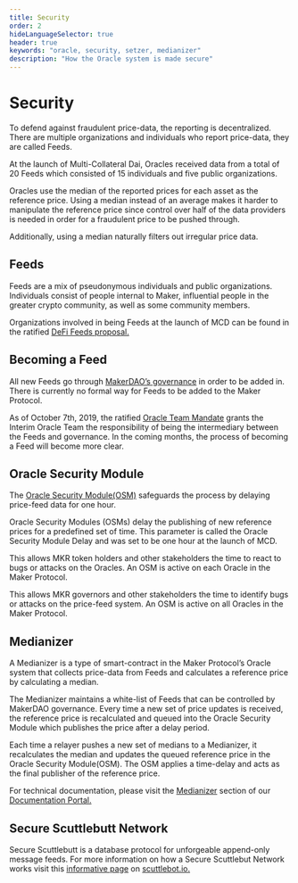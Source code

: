 ```yaml
---
title: Security
order: 2
hideLanguageSelector: true
header: true
keywords: "oracle, security, setzer, medianizer"
description: "How the Oracle system is made secure"
---
```


# Security

To defend against fraudulent price-data, the reporting is decentralized. There are multiple organizations and individuals who report price-data, they are called Feeds.

At the launch of Multi-Collateral Dai, Oracles received data from a total of 20 Feeds which consisted of 15 individuals and five public organizations.

Oracles use the median of the reported prices for each asset as the reference price. Using a median instead of an average makes it harder to manipulate the reference price since control over half of the data providers is needed in order for a fraudulent price to be pushed through.

Additionally, using a median naturally filters out irregular price data.

## Feeds

Feeds are a mix of pseudonymous individuals and public organizations. Individuals consist of people internal to Maker, influential people in the greater crypto community, as well as some community members.

Organizations involved in being Feeds at the launch of MCD can be found in the ratified [DeFi Feeds proposal.](https://vote.makerdao.com/polling-proposal/qmpem83sxjjwe1jvn2csdtetn4r3j95ejuzpbmtxef4lu5)

## Becoming a Feed

All new Feeds go through [MakerDAO’s governance](https://community-development.makerdao.com/governance/governance) in order to be added in. There is currently no formal way for Feeds to be added to the Maker Protocol. 

As of October 7th, 2019, the ratified [Oracle Team Mandate](https://vote.makerdao.com/polling-proposal/qmas1bqrquo2h41qv4fa8hpek9ukb7dlwtpkpn62r5hhmq) grants the Interim Oracle Team the responsibility of being the intermediary between the Feeds and governance. In the coming months, the process of becoming a Feed will become more clear.

## Oracle Security Module

The [Oracle Security Module(OSM)](https://docs.makerdao.com/smart-contract-modules/oracle-module/oracle-security-module-osm-detailed-documentation) safeguards the process by delaying price-feed data for one hour.

Oracle Security Modules (OSMs) delay the publishing of new reference prices for a predefined set of time. This parameter is called the Oracle Security Module Delay and was set to be one hour at the launch of MCD. 

This allows MKR token holders and other stakeholders the time to react to bugs or attacks on the Oracles. An OSM is active on each Oracle in the Maker Protocol.

This allows MKR governors and other stakeholders the time to identify bugs or attacks on the price-feed system. An OSM is active on all Oracles in the Maker Protocol.

## Medianizer

A Medianizer is a type of smart-contract in the Maker Protocol’s Oracle system that collects price-data from Feeds and calculates a reference price by calculating a median.

The Medianizer maintains a white-list of Feeds that can be controlled by MakerDAO governance. Every time a new set of price updates is received, the reference price is recalculated and queued into the Oracle Security Module which publishes the price after a delay period.

Each time a relayer pushes a new set of medians to a Medianizer, it recalculates the median and updates the queued reference price in the Oracle Security Module(OSM). The OSM applies a time-delay and acts as the final publisher of the reference price.

For technical documentation, please visit the [Medianizer](https://docs.makerdao.com/smart-contract-modules/oracle-module/median-detailed-documentation) section of our [Documentation Portal.](https://docs.makerdao.com/)

## Secure Scuttlebutt Network

Secure Scuttlebutt is a database protocol for unforgeable append-only message feeds. For more information on how a Secure Scuttlebut Network works visit this [informative page](https://scuttlebot.io/more/protocols/secure-scuttlebutt.html) on [scuttlebot.io.](https://scuttlebot.io/)